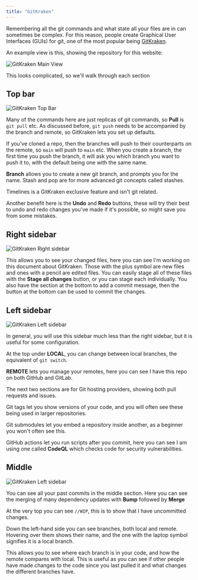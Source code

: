 ```yaml
---
title: "GitKraken"
---
```


Remembering all the git commands and what state all your files are in can
sometimes be complex. For this reason, people create Graphical User Interfaces
(GUIs) for git, one of the most popular being
[GitKraken](https://www.gitkraken.com/invite/uPfG7AbY).

An example view is this, showing the repository for this website:

![GitKraken Main View](/img/learn_contribute/git/gitkraken/GitKraken_Main.webp)

This looks complicated, so we'll walk through each section

## Top bar

![GitKraken Top Bar](/img/learn_contribute/git/gitkraken/top.png)

Many of the commands here are just replicas of git commands, so **Pull** is
`git pull` etc. As discussed before, `git push` needs to be accompanied by the
branch and remote, so GitKraken lets you set up defaults.

If you've cloned a repo, then the branches will push to their counterparts on
the remote, so `main` will push to `main` etc. When you create a branch, the
first time you push the branch, it will ask you which branch you want to push it
to, with the default being one with the same name.

**Branch** allows you to create a new git branch, and prompts you for the name.
Stash and pop are for more advanced git concepts called stashes.

Timelines is a GitKraken exclusive feature and isn't git related.

Another benefit here is the **Undo** and **Redo** buttons, these will try their
best to undo and redo changes you've made if it's possible, so might save you
from some mistakes.

## Right sidebar

![GitKraken Right sidebar](/img/learn_contribute/git/gitkraken/right_bar.png)

This allows you to see your changed files, here you can see I'm working on this
document about GitKraken. Those with the plus symbol are new files and ones with
a pencil are edited files. You can easily stage all of these files with the
**Stage all changes** button, or you can stage each individually. You also have
the section at the bottom to add a commit message, then the button at the bottom
can be used to commit the changes.

## Left sidebar

![GitKraken Left sidebar](/img/learn_contribute/git/gitkraken/left_bar.png)

In general, you will use this sidebar much less than the right sidebar, but it
is useful for some configuration.

At the top under **LOCAL**, you can change between local branches, the
equivalent of `git switch`.

**REMOTE** lets you manage your remotes, here you can see I have this repo on
both GitHub and GitLab.

The next two sections are for Git hosting providers, showing both pull requests
and issues.

Git tags let you show versions of your code, and you will often see these being
used in larger repositories.

Git submodules let you embed a repository inside another, as a beginner you
won't often see this.

GitHub actions let you run scripts after you commit, here you can see I am using
one called **CodeQL** which checks code for security vulnerabilities.

## Middle

![GitKraken Left sidebar](/img/learn_contribute/git/gitkraken/middle.png)

You can see all your past commits in the middle section. Here you can see the
merging of many dependency updates with **Bump** followed by **Merge**

At the very top you can see `//WIP`, this is to show that I have uncommitted
changes.

Down the left-hand side you can see branches, both local and remote. Hovering
over them shows their name, and the one with the laptop symbol signifies it is a
local branch.

This allows you to see where each branch is in your code, and how the remote
compares with local. This is useful as you can see if other people have made
changes to the code since you last pulled it and what changes the different
branches have.
